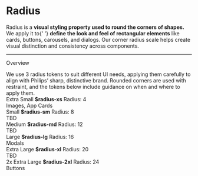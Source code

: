 
<Meta title="Foundations in Seldon/Radius" />

<main className="sb-unstyled doc-wrapper">
<h1 className="h1">Radius</h1>

<span className="p">
  Radius is a <b>visual styling property used to round the corners of shapes.</b> We apply it to{' '}
  <b>define the look and feel of rectangular elements</b> like cards, buttons, carousels, and dialogs. Our corner radius
  scale helps create visual distinction and consistency across components.
</span>

<hr className="hr" />

<span className="h2">Overview</span>

<span className="p">
  We use 3 radius tokens to suit different UI needs, applying them carefully to align with Philips’ sharp, distinctive
  brand. Rounded corners are used with restraint, and the tokens below include guidance on when and where to apply them.
</span>

<div class="radius-token-demo">

<div class="radius-token-demo__item">
  <div class="radius-token-demo__info">
    <span className="h3">Extra Small</span>
    <b>$radius-xs</b>
    <span>Radius: 4</span>
    <div class="radius-token-demo__box radius-token-demo__box--xs"></div>
    <span>Images, App Cards</span>
  </div>
</div>

<div class="radius-token-demo__item">
  <div class="radius-token-demo__info">
    <span className="h3">Small</span>
    <b>$radius-sm</b>
    <span>Radius: 8</span>
    <div class="radius-token-demo__box radius-token-demo__box--sm"></div>
    <span>TBD</span>
  </div>
</div>

<div class="radius-token-demo__item">
  <div class="radius-token-demo__info">
    <span className="h3">Medium</span>
    <b>$radius-md</b>
    <span>Radius: 12</span>
    <div class="radius-token-demo__box radius-token-demo__box--md"></div>
    <span>TBD</span>
  </div>
</div>

<div class="radius-token-demo__item">
  <div class="radius-token-demo__info">
    <span className="h3">Large</span>
    <b>$radius-lg</b>
    <span>Radius: 16</span>
    <div class="radius-token-demo__box radius-token-demo__box--lg"></div>
    <span>Modals</span>
  </div>
</div>

<div class="radius-token-demo__item">
  <div class="radius-token-demo__info">
    <span className="h3">Extra Large</span>
    <b>$radius-xl</b>
    <span>Radius: 20</span>
    <div class="radius-token-demo__box radius-token-demo__box--xl"></div>
    <span>TBD</span>
  </div>
</div>

<div class="radius-token-demo__item">
    <div class="radius-token-demo__info">
      <span className="h3">2x Extra Large</span>
      <b>$radius-2xl</b>
      <span>Radius: 24</span>
      <div class="radius-token-demo__box radius-token-demo__box--2xl"></div>
      <span>Buttons</span>
    </div>
  </div>
</div>

</main>
